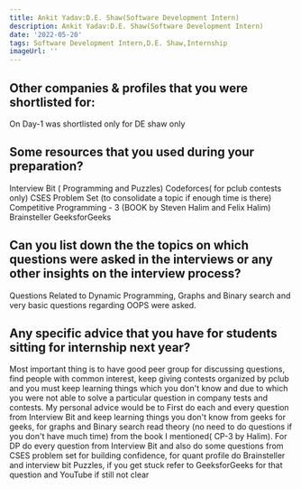 ```yaml
---
title: Ankit Yadav:D.E. Shaw(Software Development Intern)
description: Ankit Yadav:D.E. Shaw(Software Development Intern)
date: '2022-05-20'
tags: Software Development Intern,D.E. Shaw,Internship
imageUrl: ''
---
```


## Other companies & profiles that you were shortlisted for:
On Day-1 was shortlisted only for DE shaw only

## Some resources that you used during your preparation?
Interview Bit ( Programming and Puzzles)
Codeforces( for pclub contests only)
CSES Problem Set (to consolidate a topic if enough time is there)
Competitive Programming - 3 
(BOOK by Steven Halim and Felix Halim)
Brainsteller
GeeksforGeeks

## Can you list down the the topics on which questions were asked in the interviews or any other insights on the interview process?
Questions Related to Dynamic Programming, Graphs and Binary search and very basic questions regarding OOPS were asked.
## Any specific advice that you have for students sitting for internship next year?
Most important thing is to have good peer group for discussing questions, find people with common interest, keep giving contests organized by pclub and you must keep learning things which you don't know and due to which you were not able to solve a particular question in company tests and contests. My personal advice would be to First do each and every question from Interview Bit and keep learning things you don't know from geeks for geeks, for graphs and Binary search read theory (no need to do questions if you don't have much time) from the book I mentioned( CP-3 by Halim). For DP do every question from Interview Bit and also do some questions from CSES problem set for building confidence, for quant profile do Brainsteller and interview bit Puzzles, if you get stuck refer to GeeksforGeeks for that question and YouTube if still not clear

